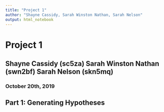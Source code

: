 ```yaml
---
title: "Project 1"
author: "Shayne Cassidy, Sarah Winston Nathan, Sarah Nelson"
output: html_notebook
---
```


# Project 1
## Shayne Cassidy (sc5za) Sarah Winston Nathan (swn2bf) Sarah Nelson (skn5mq)
### October 20th, 2019

## Part 1: Generating Hypotheses
